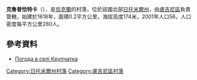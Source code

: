 {{coord|51|5|37|N|28|22|48|E|scale:30000|display=title}}

'''克魯普恰特卡'''（{{lang-uk|Крупчатка}}），是[[烏克蘭|烏克蘭]]的村落，位於該國北部[[日托米爾州|日托米爾州]]，由[[盧吉尼區|盧吉尼區]]負責管轄，始建於1618年，面積0.2平方公里，海拔高度174米，2001年人口56，人口密度每平方公里280人。

==參考資料== 
* [http://weather.in.ua/ua/zhitomirskaja/12507 Погода в селі Крупчатка] {{Wayback|url=http://weather.in.ua/ua/zhitomirskaja/12507 |date=20111219125716 }}

{{DEFAULTSORT:Крупчатка}}
[[Category:日托米爾州村落|Category:日托米爾州村落]]
[[Category:盧吉尼區村落|Category:盧吉尼區村落]]


{{Zhytomyr-geo-stub}}